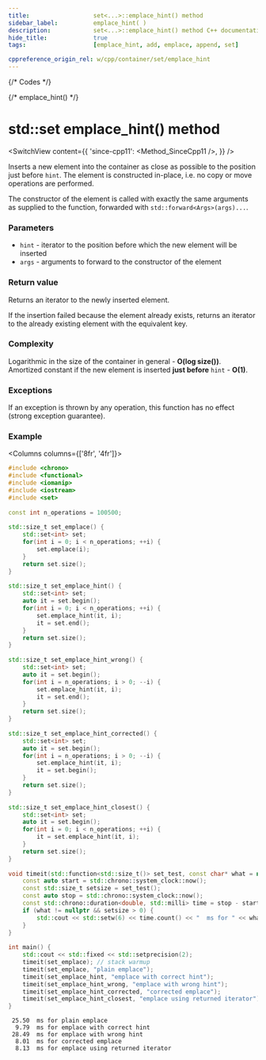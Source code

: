 ```yaml
---
title:					set<...>::emplace_hint() method
sidebar_label:			emplace_hint( )
description:			set<...>::emplace_hint() method C++ documentation
hide_title:				true
tags:					[emplace_hint, add, emplace, append, set]

cppreference_origin_rel: w/cpp/container/set/emplace_hint
---
```



{/* Codes */}

{/* emplace_hint() */}

# std::set emplace_hint() method

<SwitchView content={{
    'since-cpp11': <Method_SinceCpp11 />,
    }} />

Inserts a new element into the container as close as possible to the position just before `hint`. The element is constructed in-place, i.e. no copy or move operations are performed.

The constructor of the element is called with exactly the same arguments as supplied to the function, forwarded with `std::forward<Args>(args)...`.

### Parameters

 - `hint` - iterator to the position before which the new element will be inserted
 - `args` - arguments to forward to the constructor of the element

### Return value

Returns an iterator to the newly inserted element.

If the insertion failed because the element already exists, returns an iterator to the already existing element with the equivalent key.

### Complexity

Logarithmic in the size of the container in general - **O(log size())**.  
Amortized constant if the new element is inserted **just before** `hint` - **O(1)**.

### Exceptions

If an exception is thrown by any operation, this function has no effect (strong exception guarantee).

### Example

<Columns columns={['8fr', '4fr']}>
<div>

```cpp title='Main.cpp' showLineNumbers
#include <chrono>
#include <functional>
#include <iomanip>
#include <iostream>
#include <set>
 
const int n_operations = 100500;
 
std::size_t set_emplace() {
    std::set<int> set;
    for(int i = 0; i < n_operations; ++i) {
        set.emplace(i);
    }
    return set.size();
}
 
std::size_t set_emplace_hint() {
    std::set<int> set;
    auto it = set.begin();
    for(int i = 0; i < n_operations; ++i) {
        set.emplace_hint(it, i);
        it = set.end();
    }
    return set.size();
}
 
std::size_t set_emplace_hint_wrong() {
    std::set<int> set;
    auto it = set.begin();
    for(int i = n_operations; i > 0; --i) {
        set.emplace_hint(it, i);
        it = set.end();
    }
    return set.size();
}
 
std::size_t set_emplace_hint_corrected() {
    std::set<int> set;
    auto it = set.begin();
    for(int i = n_operations; i > 0; --i) {
        set.emplace_hint(it, i);
        it = set.begin();
    }
    return set.size();
}
 
std::size_t set_emplace_hint_closest() {
    std::set<int> set;
    auto it = set.begin();
    for(int i = 0; i < n_operations; ++i) {
        it = set.emplace_hint(it, i);
    }
    return set.size();
}
 
void timeit(std::function<std::size_t()> set_test, const char* what = nullptr) {
    const auto start = std::chrono::system_clock::now();
    const std::size_t setsize = set_test();
    const auto stop = std::chrono::system_clock::now();
    const std::chrono::duration<double, std::milli> time = stop - start;
    if (what != nullptr && setsize > 0) {
        std::cout << std::setw(6) << time.count() << "  ms for " << what << '\n';
    }
}
 
int main() {
    std::cout << std::fixed << std::setprecision(2);
    timeit(set_emplace); // stack warmup
    timeit(set_emplace, "plain emplace");
    timeit(set_emplace_hint, "emplace with correct hint");
    timeit(set_emplace_hint_wrong, "emplace with wrong hint");
    timeit(set_emplace_hint_corrected, "corrected emplace");
    timeit(set_emplace_hint_closest, "emplace using returned iterator");
}
```

</div>
<div>

```plaintext title="Possible output"
 25.50  ms for plain emplace
  9.79  ms for emplace with correct hint
 28.49  ms for emplace with wrong hint
  8.01  ms for corrected emplace
  8.13  ms for emplace using returned iterator
```

</div>
</Columns>
